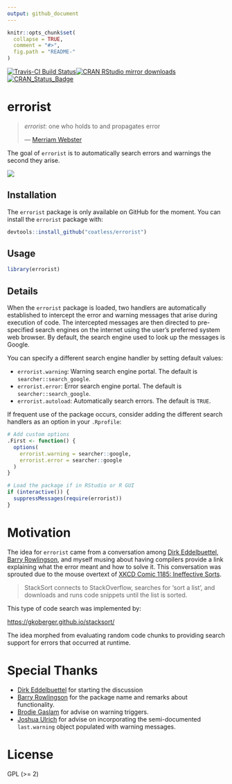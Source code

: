 ```yaml
---
output: github_document
---
```


<!-- README.md is generated from README.Rmd. Please edit that file -->

```r
knitr::opts_chunk$set(
  collapse = TRUE,
  comment = "#>",
  fig.path = "README-"
)
```

[![Travis-CI Build Status](https://travis-ci.org/coatless/errorist.svg?branch=master)](https://travis-ci.org/coatless/errorist)[![CRAN RStudio mirror downloads](http://cranlogs.r-pkg.org/badges/errorist)](http://www.r-pkg.org/pkg/errorist)[![CRAN\_Status\_Badge](http://www.r-pkg.org/badges/version/errorist)](https://cran.r-project.org/package=errorist)

# errorist

>
> _errorist_: one who holds to and propagates error
>
> --- [Merriam Webster](https://www.merriam-webster.com/dictionary/errorist)

The goal of `errorist` is to automatically search errors and warnings the
second they arise. 

![](https://media.giphy.com/media/l1IBjB9qJ2jOnntOU/giphy.gif)

## Installation

The `errorist` package is only available on GitHub for the moment. You can 
install the `errorist` package with:

```r
devtools::install_github("coatless/errorist")
```

## Usage

```r
library(errorist)
```

## Details

When the `errorist` package is loaded, two handlers are automatically
established to intercept the error and warning messages that arise during
execution of code. The intercepted messages are then directed to pre-specified
search engines on the internet using the user's preferred system web browser. 
By default, the search engine used to look up the messages is Google. 

You can specify a different search engine handler by setting default values:

- `errorist.warning`: Warning search engine portal. The default is `searcher::search_google`.
- `errorist.error`: Error search engine portal. The default is `searcher::search_google`.
- `errorist.autoload`: Automatically search errors. The default is `TRUE`.

If frequent use of the package occurs, consider adding the different search
handlers as an option in your `.Rprofile`:

```r
# Add custom options
.First <- function() {
  options(
    errorist.warning = searcher::google,
    errorist.error = searcher::google
  )
}

# Load the package if in RStudio or R GUI
if (interactive()) {
  suppressMessages(require(errorist))
}
```

# Motivation

The idea for `errorist` came from a conversation among 
[Dirk Eddelbuettel](http://dirk.eddelbuettel.com), 
[Barry Rowlingson](http://barry.rowlingson.com), and myself musing about
having compilers provide a link explaining what the error meant and how to
solve it. This conversation was sprouted due to the mouse overtext of
[XKCD Comic 1185: Ineffective Sorts](https://xkcd.com/1185/).

> StackSort connects to StackOverflow, searches for 'sort a list', and downloads
> and runs code snippets until the list is sorted.

This type of code search was implemented by:

<https://gkoberger.github.io/stacksort/>

The idea morphed from evaluating random code chunks to providing search support
for errors that occurred at runtime. 

# Special Thanks

- [Dirk Eddelbuettel](http://dirk.eddelbuettel.com) for starting the discussion
- [Barry Rowlingson](http://barry.rowlingson.com) for the package name and
  remarks about functionality.
- [Brodie Gaslam](http://www.brodieg.com/) for advise on warning triggers.
- [Joshua Ulrich](http://www.joshuaulrich.com/) for advise on incorporating
  the semi-documented `last.warning` object populated with warning messages.

# License

GPL (>= 2)
